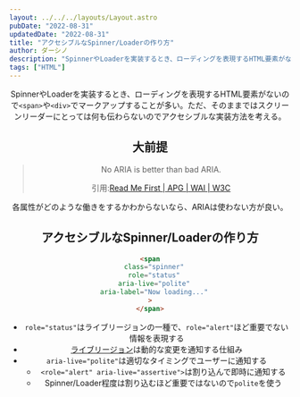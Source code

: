 ```yaml
---
layout: ../../../layouts/Layout.astro
pubDate: "2022-08-31"
updatedDate: "2022-08-31"
title: "アクセシブルなSpinner/Loaderの作り方"
author: ダーシノ
description: "SpinnerやLoaderを実装するとき、ローディングを表現するHTML要素がないのでspanやdivでマークアップすることが多い。ただ、そのままではスクリーンリーダーにとっては何も伝わらないのでアクセシブルな実装方法を考える。"
tags: ["HTML"]
---
```



<Header {...frontmatter} />

SpinnerやLoaderを実装するとき、ローディングを表現するHTML要素がないので`<span>`や`<div>`でマークアップすることが多い。ただ、そのままではスクリーンリーダーにとっては何も伝わらないのでアクセシブルな実装方法を考える。

## 大前提

> No ARIA is better than bad ARIA.
>
> 引用:[Read Me First \| APG \| WAI \| W3C](https://www.w3.org/WAI/ARIA/apg/practices/read-me-first/)

各属性がどのような働きをするかわからないなら、ARIAは使わない方が良い。

## アクセシブルなSpinner/Loaderの作り方

```html
<span
  class="spinner"
  role="status"
  aria-live="polite"
  aria-label="Now loading..."
>
</span>
```

- `role="status"`はライブリージョンの一種で、`role="alert"`ほど重要でない情報を表現する
- [ライブリージョン](https://developer.mozilla.org/ja/docs/Web/Accessibility/ARIA/ARIA_Live_Regions)は動的な変更を通知する仕組み
- `aria-live="polite"`は適切なタイミングでユーザーに通知する
  - `<role="alert" aria-live="assertive">`は割り込んで即時に通知する
  - Spinner/Loader程度は割り込むほど重要ではないので`polite`を使う
